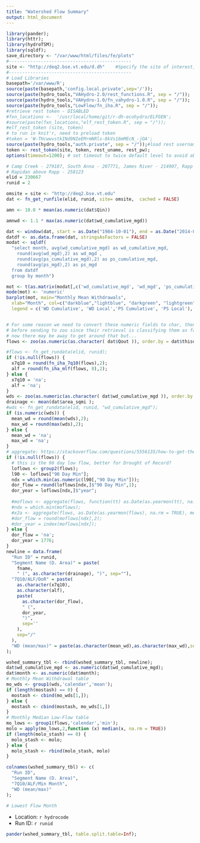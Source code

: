 ```yaml
---
title: "Watershed Flow Summary"
output: html_document
---
```

```r
library(pander);
library(httr);
library(hydroTSM);
library(sqldf);
save_directory <- "/var/www/html/files/fe/plots"
#----------------------------------------------
site <- "http://deq2.bse.vt.edu/d.dh"    #Specify the site of interest, either d.bet OR d.dh
#----------------------------------------------
# Load Libraries
basepath='/var/www/R';
source(paste(basepath,'config.local.private',sep='/'));
source(paste(hydro_tools,"VAHydro-2.0/rest_functions.R", sep = "/")); 
source(paste(hydro_tools,"VAHydro-1.0/fn_vahydro-1.0.R", sep = "/"));  
source(paste(hydro_tools,"LowFlow/fn_iha.R", sep = "/"));  
#retrieve rest token - DISABLED
#fxn_locations <-  '/usr/local/home/git/r-dh-ecohydro/ELFGEN';
#source(paste(fxn_locations,"elf_rest_token.R", sep = "/"));   
#elf_rest_token (site, token)
# to run in knit'r, need to preload token
#token = 'W-THcwwvstkINd9NIeEMrmNRls-8kVs16mMEcN_-jOA';
source(paste(hydro_tools,"auth.private", sep = "/"));#load rest username and password, contained in auth.private file
token <- rest_token(site, token, rest_uname, rest_pw);
options(timeout=1200); # set timeout to twice default level to avoid abort due to high traffic

# Camp Creek - 279187, South Anna - 207771, James River - 214907, Rapp above Hazel confluence 257471
# Rapidan above Rapp - 258123
elid = 230667
runid = 2

omsite = site <- "http://deq2.bse.vt.edu"
dat <- fn_get_runfile(elid, runid, site= omsite,  cached = FALSE)

amn <- 10.0 * mean(as.numeric(dat$Qin))

amnwd <- 1.1 * max(as.numeric(dat$wd_cumulative_mgd))

dat <- window(dat, start = as.Date("1984-10-01"), end = as.Date("2014-09-30"));
datdf <- as.data.frame(dat, stringsAsFactors = FALSE)
modat <- sqldf(
  "select month, avg(wd_cumulative_mgd) as wd_cumulative_mgd, 
    round(avg(wd_mgd),2) as wd_mgd , 
    round(avg(ps_cumulative_mgd),2) as ps_cumulative_mgd, 
    round(avg(ps_mgd),2) as ps_mgd 
  from datdf 
  group by month")

mot <- t(as.matrix(modat[,c('wd_cumulative_mgd', 'wd_mgd', 'ps_cumulative_mgd', 'ps_mgd')]) )
mode(mot) <- 'numeric'
barplot(mot, main="Monthly Mean Withdrawals",
  xlab="Month", col=c("darkblue","lightblue", "darkgreen", "lightgreen"),
  legend = c('WD Cumulative', 'WD Local','PS Cumulative', 'PS Local'), beside=TRUE)


# For some reason we need to convert these numeric fields to char, then to number
# before sending to zoo since their retrieval is classifying them as factors instead of nums
# now there may be away to get around that but...
flows <- zoo(as.numeric(as.character( dat$Qout )), order.by = dat$thisdate);

#flows <- fn_get_rundata(elid, runid);
if (!is.null(flows)) {
  x7q10 = round(fn_iha_7q10(flows),2);
  alf = round(fn_iha_mlf(flows, 8),2);
} else {
  x7q10 = 'na';
  alf = 'na';
}
wds <- zoo(as.numeric(as.character( dat$wd_cumulative_mgd )), order.by = dat$thisdate);
drainage <- mean(dat$area_sqmi );
#wds <- fn_get_rundata(elid, runid, "wd_cumulative_mgd");
if (is.numeric(wds)) {
  mean_wd = round(mean(wds),2);
  max_wd = round(max(wds),2);
} else {
  mean_wd = 'na';
  max_wd = 'na';
}
# aggregate: https://stackoverflow.com/questions/5556135/how-to-get-the-date-of-maximum-values-of-rainfall-in-programming-language-r
if (!is.null(flows)) {
  # this is the 90 day low flow, better for Drought of Record?
  loflows <- group2(flows);
  l90 <- loflows["90 Day Min"];
  ndx = which.min(as.numeric(l90[,"90 Day Min"]));
  dor_flow = round(loflows[ndx,]$"90 Day Min",1);
  dor_year = loflows[ndx,]$"year";
  
  #moflows <- aggregate(flows, function(tt) as.Date(as.yearmon(tt), na.rm = TRUE), mean);
  #ndx = which.min(moflows);
  #x2a <- aggregate(flows, as.Date(as.yearmon(flows), na.rm = TRUE), mean);
  #dor_flow = round(moflows[ndx],2);
  #dor_year = index(moflows[ndx]);
} else {
  dor_flow = 'na';
  dor_year = 1776;
}
newline = data.frame( 
  "Run ID" = runid, 
  "Segment Name (D. Area)" = paste(
    fname, 
    " (", as.character(drainage), ")", sep=""), 
  "7Q10/ALF/DoR" = paste(
    as.character(x7q10), 
    as.character(alf),
    paste(
      as.character(dor_flow), 
      " (", 
      dor_year, 
      ")", 
      sep=''
    ),
    sep="/"
  ),
  "WD (mean/max)" = paste(as.character(mean_wd),as.character(max_wd),sep="/")
);

wshed_summary_tbl <- rbind(wshed_summary_tbl, newline);
dat$wd_cumulative_mgd <- as.numeric(dat$wd_cumulative_mgd);
dat$month <- as.numeric(dat$month);
# Monthly Mean Withdrawal table
mo_wds <- group1(wds,'calendar','mean');
if (length(mostash) == 0) {
  mostash <- cbind(mo_wds[1,]);
} else {
  mostash <- cbind(mostash, mo_wds[1,])
}
# Monthly Median Low-Flow table
mo_lows <- group1(flows,'calendar','min');
molo = apply(mo_lows,2,function (x) median(x, na.rm = TRUE))
if (length(molo_stash) == 0) {
  molo_stash <- molo;
} else {
  molo_stash <- rbind(molo_stash, molo)
}

colnames(wshed_summary_tbl) <- c(
  "Run ID", 
  "Segment Name (D. Area)", 
  "7Q10/ALF/Min Month", 
  "WD (mean/max)" 
);

# Lowest Flow Month

```
* Location: `r hydrocode`
* Run ID: `r runid`
```r
pander(wshed_summary_tbl, table.split.table=Inf);
```
